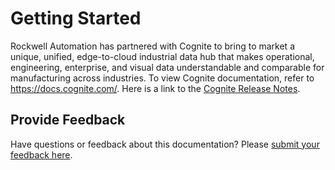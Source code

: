 # Getting Started

Rockwell Automation has partnered with Cognite to bring to market a unique, unified, edge-to-cloud 
industrial data hub that makes operational, engineering, enterprise, and visual data understandable and 
comparable for manufacturing across industries. 
To view Cognite documentation, refer to https://docs.cognite.com/. Here is a link to the [Cognite Release Notes](https://docs.cognite.com/cdf/whatsnew/).

## Provide Feedback

Have questions or feedback about this documentation? Please [submit your feedback here](https://rok.auto/docfeedback).
